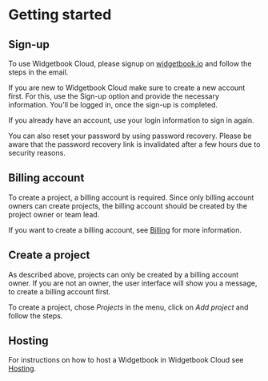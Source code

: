 # Getting started

## Sign-up

To use Widgetbook Cloud, please signup on [widgetbook.io](https://www.widgetbook.io/plans) and follow the steps in the email.

If you are new to Widgetbook Cloud make sure to create a new account first. 
For this, use the Sign-up option and provide the necessary information. 
You'll be logged in, once the sign-up is completed.

If you already have an account, use your login information to sign in again. 

You can also reset your password by using password recovery.
Please be aware that the password recovery link is invalidated after a few hours due to security reasons.

## Billing account

To create a project, a billing account is required. 
Since only billing account owners can create projects, the billing account should be created by the project owner or team lead. 

If you want to create a billing account, see [Billing](/widgetbook-cloud/billing) for more information.

## Create a project

As described above, projects can only be created by a billing account owner.
If you are not an owner, the user interface will show you a message, to create a billing account first.

To create a project, chose _Projects_ in the menu, click on _Add project_ and follow the steps.

## Hosting

For instructions on how to host a Widgetbook in Widgetbook Cloud see [Hosting](/widgetbook-cloud/hosting).
